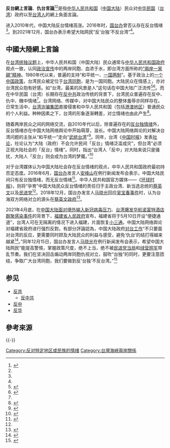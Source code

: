 {{Distinguish|反台獨情緒}}
'''反台網上言論'''、'''仇台言論'''<ref name="a1">{{Cite web |url=http://taiwan.huanqiu.com/roll/2016-07/9240644.html?agt=15438 |title=不要用“反陆仇陆”招来“反台仇台”|accessdate=2019-09-07 |author=  |date= 2016-07-29|work= |publisher=环球网 |language=Zh-hans }}</ref><ref name="a2"/>是指[[中华人民共和国|中华人民共和国]]（[[中国大陆|中国大陆]]）民众对[[中华民国|中华民国]]（[[臺灣|台湾]]）政府以至[[臺灣人|台湾人]]的網上負面言論。

进入2010年代，中国大陆反台情绪高涨。2016年时，[[国台办|国台办]]曾否认存在反台情绪<ref name="a3"/>。到2021年12月，国台办表示希望大陆网民“反‘台独’不反台湾”<ref name="a4"/>。

== 中國大陸網上言論==

在[[臺灣問題|台湾统独议题]]上，中华人民共和国（中国大陆）民众通常与[[中华人民共和国政府|中华人民共和国政府]]观点一致，认同[[中华人民共和国的政治宣传|政治宣传]]中的两岸同胞、血浓于水，即台湾方面所称的[[一五新觀點|“兩岸一家親”精神]]。1980年代以来，普遍的支持“和平统一、[[一国两制|一国两制]]”。基于政治上的[[一個中國_(中華人民共和國)|一个中国政策]]，台湾民众被定位于[[台湾同胞|台湾同胞]]，是为一国同胞。大陆民众在情感上，亦对台湾民众抱有好感。如“台湾，最美的风景是人”这句话在中国大陆广泛流传<ref>{{cite news |author1=陳鳳麗 |title=最美和最醜的風景都是人？ 網友感慨多 |url=https://news.ltn.com.tw/news/life/breakingnews/1836509 |accessdate=2021-06-15 |work=自由时报 |date=2016-09-25 |archive-date=2019-07-04 |archive-url=https://web.archive.org/web/20190704133601/https://news.ltn.com.tw/news/life/breakingnews/1836509 |dead-url=no }}</ref><ref>{{cite web |author1=张淳 |title=台学者：若不把大陆当家人 台最美风景就不是人 |url=http://news.sina.com.cn/c/gat/2016-07-26/doc-ifxuhukv7477323.shtml |website=新浪 |accessdate=2021-06-15 |archive-date=2017-02-14 |archive-url=https://web.archive.org/web/20170214065708/http://news.sina.com.cn/c/gat/2016-07-26/doc-ifxuhukv7477323.shtml |dead-url=no }}</ref>。而在中华民国（台湾）长期存在[[反中共|反中共]]政治传统的背景下，台湾民众普遍存在反中、仇中、醜中情绪<ref name="a1"/>。台湾网络、传媒中，对中国大陆民众的整体羞辱亦同样存在。日常生活中，[[台湾诈骗集团|台湾诈骗集团]]直接侵害和中华人民共和国（包括[[港澳地区|港澳地区]]）普通民众的个人利益。种种因素之下，台湾的形象逐渐轉差，对立情绪也由此产生<ref>{{Cite web |url=https://www.haixia-info.com/articles/8335.html |title=台灣的反中與大陸的反台 |accessdate=2019-09-07 |author=林原 |date=2016-00-00 |work= |publisher=《海峽評論》307期-2016年7月號 |language=Zh-hant |archive-date=2019-09-28 |archive-url=https://web.archive.org/web/20190928091224/https://www.haixia-info.com/articles/8335.html |dead-url=no }}</ref>。

随着两岸民众之间的网络交流，自2010年代以后，除普遍存在的[[反台獨情緒|反台独情绪]]外，反台情绪亦在中国大陆网络舆论中开始萌芽，滋长。中国大陆网络舆论的对解决台湾问题的主张从“和平统一”走向“[[武统|武统台湾]]”<ref>{{Cite web |url=https://www.observer-taipei.com/article.php?id=930 |title=臉書下難以和解的兩岸 |accessdate=2019-09-07 |author=侯漢廷 |date=2015-12-00 |work= |publisher=《觀察》雜誌网站 |language=Zh-hant |archive-date=2020-10-08 |archive-url=https://web.archive.org/web/20201008122246/https://www.observer-taipei.com/article.php?id=930 |dead-url=no }}</ref>。同年，台湾《[[中國時報|中国时报]]》发表[[社论|社论]]，社论认为“大陆（政府）不会允许民间「反台」情绪泛滥成灾”，但台湾“必须正视大陆社会的「反台」情绪”。同时，指出“台湾人「反中」对大陆来说只是骚扰，大陆人「反台」则会成为台湾的梦魇。”<ref>{{Cite web |url=https://www.chinatimes.com/cn/newspapers/20160612000327-260109?chdtv |title=社论－正视大陆民间的反台情绪 |accessdate=2019-09-07 |author=主笔室 |date=2016-06-12 |work= |publisher=中时电子报 |language=Zh-hans |archive-date=2021-10-03 |archive-url=https://web.archive.org/web/20211003143638/https://www.chinatimes.com/cn/newspapers/20160612000327-260109?chdtv |dead-url=no }}</ref>

对于台湾媒体认为中国大陆社会存在反台情绪的观点，中华人民共和国政府最初持否定态度。2016年6月，[[国台办|国台办]]发言人[[安峰山|安峰山]]在例行新闻发布会表示，中国大陆民间只有反台独情绪，而无反台情绪<ref name="a3">{{Cite web |url=http://wap.huanqiu.com/r/MV8wXzkwNjQ4MTJfMTI2Ml8xNDY2NDg3NDIw |title=网友：我们是“反台独”，而不是“反台”|accessdate=2021-12-24 |author= |date=2016-06-21 |work= |publisher=环球网，来源：中国台湾网|quote=在上周的国台办例行新闻发布会上[……]国台办发言人安峰山对此回答说：大陆和台湾同属一个中国，两岸同胞是一家人，所以不存在你所说的大陆的民间反台情绪，只有反对“台独”分裂势力及其活动的强烈呼声。 |language=Zh-hans }}</ref>。中华人民共和国官方媒体——《[[环球时报|环球时报]]》，则将“孕育”中国大陆民众反台情绪的责任归于主政台湾、新当选总统的[[蔡英文|蔡英文]]以及[[民主進步黨|民进党]]<ref name="a1"/>。2018年12月，国台办发言人[[马晓光|马晓光]]回应[[吳寶春#爭議事件|吴宝春事件]]时，认为台海双方网络对立的源头在[[蔡英文政府|蔡英文政府]]<ref name="a2">{{Cite web |url=http://news.haiwainet.cn/n/2018/1212/c3541093-31457763.html |title=大陆网友有"仇台"心理? 国台办：对立非大陆网友挑起 |accessdate=2019-09-07 |author= |date=2018-12-12 |work=责编：张莎莎、贾雯帆 |publisher=海外网 |language=Zh-hans |archive-date=2020-10-08 |archive-url=https://web.archive.org/web/20201008122302/http://news.haiwainet.cn/n/2018/1212/c3541093-31457763.html |dead-url=no }}</ref>。

2021年4月底，在[[2019冠状病毒病中国大陆疫情|中国大陆面对境外输入新冠病毒压力]]、[[華航機師嚴重特殊傳染性肺炎群聚感染事件|台湾爆发华航诺富特酒店群聚感染事件]]的背景下，[[福建省人民政府|福建省人民政府]]宣布，福建省将于5月10日开设“便捷通道”，台湾人可在无隔离的情况下进入福建，片面恢复[[小三通|小三通]]。中国大陆网络舆论对福建省政府进行强烈反對。有部分評論認為，中国大陆政府[[对台工作|对台工作]]“不只要面对台湾的反应，更需要同时顾及大陆民众的利益与感受，避免‘仇台’的结打得越来越紧<ref>{{Cite web |url=https://www.dwnews.com/%E5%8F%B0%E6%B9%BE/60239668/%E5%A4%A7%E9%99%86%E7%9A%84%E8%B7%AA%E5%8F%B0%E9%AA%82%E5%A3%B0%E4%B8%8E%E7%BB%9F%E4%B8%80%E5%8F%B0%E6%B9%BE%E7%9A%84%E8%84%9A%E6%AD%A5%E5%A3%B0 |title=大陆的跪台骂声与统一台湾的脚步声 |accessdate=2021-05-18 |author=撰写：張鈞凱 |date=2021-05-07 |work= |publisher=多维新闻网 |language=Zh-hans |archive-date=2021-05-18 |archive-url=https://web.archive.org/web/20210518150605/https://www.dwnews.com/%E5%8F%B0%E6%B9%BE/60239668/%E5%A4%A7%E9%99%86%E7%9A%84%E8%B7%AA%E5%8F%B0%E9%AA%82%E5%A3%B0%E4%B8%8E%E7%BB%9F%E4%B8%80%E5%8F%B0%E6%B9%BE%E7%9A%84%E8%84%9A%E6%AD%A5%E5%A3%B0 |dead-url=no }}</ref>。”同年12月15日，国台办发言人[[马晓光|马晓光]]在例行新闻发布会表示，希望中国大陆网民“能提高警惕，掌握政策尺度，绝不上当，绝不被[[蔡英文政府|民进党当局]]和[[泛綠|绿营]][[网络特工|网军]]带乱节奏。我们在坚决回击煽动两岸同胞仇视对立，鼓吹“台独”的同时，更要注意团结，争取广大台湾同胞，我们要做到反‘台独’不反台湾。”<ref name="a4">{{Cite web |url=https://taiwan.huanqiu.com/article/45zlaklkUFn |title=国台办：大陆网民要做到反“台独”不反台湾 |accessdate=2021-12-24 |author=总台央视记者：黄惠馨、张雪松、朱若梦 |date=2021-12-15 |work=责编：王丹 |publisher=环球网，来源：央视新闻客户端 |quote=国台办今天（15日）举行例行新闻发布会[……]对此，发言人马晓光表示[……]马晓光指出，作为大陆的网民，我们希望大家能提高警惕，掌握政策尺度，绝不上当，绝不被民进党当局和绿营网军带乱节奏。我们在坚决回击煽动两岸同胞仇视对立，鼓吹“台独”的同时，更要注意团结，争取广大台湾同胞，我们要做到反“台独”不反台湾。 |language=Zh-hans |archive-date=2021-12-24 |archive-url=https://web.archive.org/web/20211224104455/https://taiwan.huanqiu.com/article/45zlaklkUFn |dead-url=no }}</ref>

==参见==
*[[反共|反共]]
**[[反中共|反中共]]
*[[反中|反中]]
*[[反华|反华]]

== 參考來源 ==
{{Reflist|30em}}

{{-}}
{{反对特定地区或民族的情绪}}

[[Category:反对特定地区或民族的情绪|Category:反对特定地区或民族的情绪]]
[[Category:台灣海峽兩岸關係|Category:台灣海峽兩岸關係]]